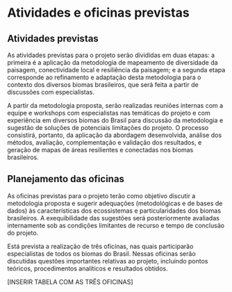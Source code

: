 # Atividades e oficinas previstas

## Atividades previstas

As atividades previstas para o projeto serão divididas em duas etapas: a primeira é a aplicação da metodologia de mapeamento de diversidade da paisagem, conectividade local e resiliência da paisagem; e a segunda etapa corresponde ao refinamento e adaptação desta metodologia para o contexto dos diversos biomas brasileiros, que será feita a partir de discussões com especialistas.

A partir da metodologia proposta, serão realizadas reuniões internas com a equipe e workshops com especialistas nas temáticas do projeto e com experiência em diversos biomas do Brasil para discussão da metodologia e sugestão de soluções de potenciais limitações do projeto. 
O processo consistirá, portanto, da aplicação da abordagem desenvolvida, análise dos métodos, avaliação, complementação e validação dos resultados, e geração de mapas de áreas resilientes e conectadas nos biomas brasileiros.


## Planejamento das oficinas

As oficinas previstas para o projeto terão como objetivo discutir a metodologia proposta e sugerir adequações (metodológicas e de bases de dados) às características dos ecossistemas e particularidades dos biomas brasileiros. A exequibilidade das sugestões será posteriormente avaliadas internamente sob as condições limitantes de recurso e tempo de conclusão do projeto.  

Está prevista a realização de três oficinas, nas quais participarão especialistas de todos os biomas do Brasil. Nessas oficinas serão discutidas questões importantes relativas ao projeto, incluindo pontos teóricos, procedimentos analíticos e resultados obtidos.

[INSERIR TABELA COM AS TRÊS OFICINAS]

